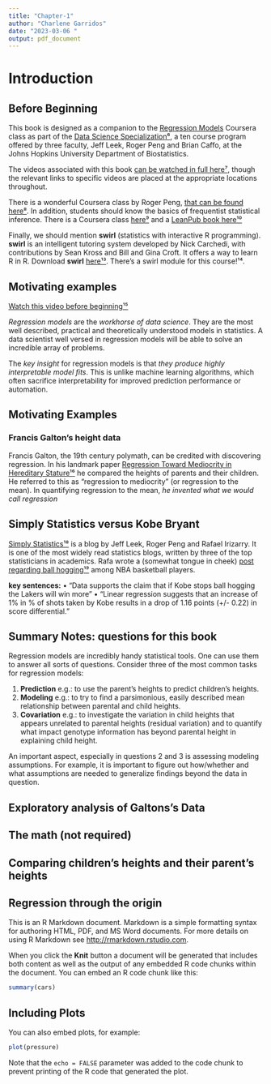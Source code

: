 ---
title: "Chapter-1"
author: "Charlene Garridos"
date: "2023-03-06 "
output: pdf_document
---

# Introduction
## Before Beginning

This book is designed as a companion to the [Regression Models](link url) Coursera class as part of the [Data Science Specialization⁶](link url), a ten course program offered by three faculty, Jeff Leek, Roger Peng and Brian Caffo, at the Johns Hopkins University Department of Biostatistics.

The videos associated with this book [can be watched in full here⁷](link url), though the relevant links to specific videos are placed at the appropriate locations throughout.

There is a wonderful Coursera class by Roger Peng, [that can be found here⁸](link url). In addition,
students should know the basics of frequentist statistical inference. There is a Coursera class [here⁹](link url) and a [LeanPub book here¹⁰](link url)

Finally, we should mention **swirl** (statistics with interactive R programming). **swirl** is an intelligent tutoring system developed by Nick Carchedi, with contributions by Sean Kross and Bill and Gina Croft. It offers a way to learn R in R. Download **swirl** [here¹³](link url). There’s a swirl module for this course!¹⁴.

## Motivating examples 

[Watch this video before beginning¹⁵](link url)

*Regression models* are the *workhorse of data science*. They are the most well described, practical
and theoretically understood models in statistics. A data scientist well versed in regression models
will be able to solve an incredible array of problems.

The *key insight* for regression models is that *they produce highly interpretable model fits*.
This is unlike machine learning algorithms, which often sacrifice interpretability for improved
prediction performance or automation. 

## Motivating Examples
### Francis Galton's height data

Francis Galton, the 19th century polymath, can be credited with discovering regression. In his landmark paper [Regression Toward Mediocrity in Hereditary Stature¹⁶](link url) he compared the heights of parents and their children. He referred to this as “regression to mediocrity” (or regression to the mean). In quantifying regression to the mean, *he invented what we would call regression*

## Simply Statistics versus Kobe Bryant

[Simply Statistics¹⁸](link url) is a blog by Jeff Leek, Roger Peng and Rafael Irizarry. It is one of the most widely
read statistics blogs, written by three of the top statisticians in academics. Rafa wrote a (somewhat
tongue in cheek) [post regarding ball hogging¹⁹](link url) among NBA basketball players.

**key sentences:**
• “Data supports the claim that if Kobe stops ball hogging the Lakers will win more”
• “Linear regression suggests that an increase of 1% in % of shots taken by Kobe results in a drop
of 1.16 points (+/- 0.22) in score differential.”

## Summary Notes: questions for this book

Regression models are incredibly handy statistical tools. One can use them to answer all sorts of questions. Consider three of the most common tasks for regression models:

1. **Prediction** e.g.: to use the parent’s heights to predict children’s heights.
2. **Modeling** e.g.: to try to find a parsimonious, easily described mean relationship between parental and child heights.
3. **Covariation** e.g.: to investigate the variation in child heights that appears unrelated to parental heights (residual variation) and to quantify what impact genotype information has beyond parental height in explaining child height.

An important aspect, especially in questions 2 and 3 is assessing modeling assumptions. For example,
it is important to figure out how/whether and what assumptions are needed to generalize findings
beyond the data in question. 

## Exploratory analysis of Galtons's Data
## The math (not required)
## Comparing children's heights and their parent's heights
## Regression through the origin

This is an R Markdown document. Markdown is a simple formatting syntax for authoring HTML, PDF, and MS Word documents. For more details on using R Markdown see <http://rmarkdown.rstudio.com>.

When you click the **Knit** button a document will be generated that includes both content as well as the output of any embedded R code chunks within the document. You can embed an R code chunk like this:

```{r cars}
summary(cars)
```

## Including Plots

You can also embed plots, for example:

```{r pressure, echo=FALSE}
plot(pressure)
```

Note that the `echo = FALSE` parameter was added to the code chunk to prevent printing of the R code that generated the plot.

